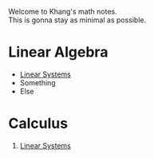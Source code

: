 Welcome to Khang's math notes.  
This is gonna stay as minimal as possible.

# Linear Algebra

* [Linear Systems](/la/linear-systems)
* Something
* Else

# Calculus

1. [Linear Systems](/la/linear-systems)
